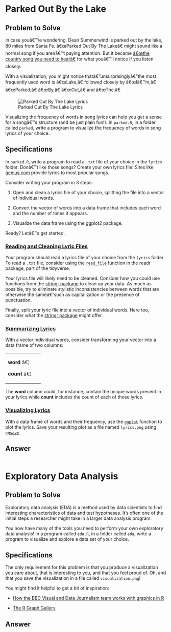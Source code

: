 # Parked Out By the Lake

## Problem to Solve

In case youâ€™re wondering, Dean Summerwind is parked out by the lake, 80 miles from Santa Fe. â€œParked Out By The Lakeâ€ might sound like a normal song if you arenâ€™t paying attention. But it became [â€œthe country song you need to hearâ€](https://tasteofcountry.com/parked-out-by-the-lake-song-dean-summerwind/) for what youâ€™ll notice if you listen closely.

With a visualization, you might notice thatâ€”unsurprisinglyâ€”the most frequently used word is â€œLake,â€ followed closely by â€œIâ€™m,â€ â€œParked,â€ â€œBy,â€ â€œOut,â€ and â€œThe.â€

![Parked Out By The Lake Lyrics](https://cs50.harvard.edu/r/2024/psets/5/parked/img/parked.png)

Visualizing the frequency of words in song lyrics can help you get a sense for a songâ€™s structure (and be just plain fun!). In `parked.R`, in a folder called `parked`, write a program to visualize the frequency of words in song lyrics of your choice.

## Specifications

In `parked.R`, write a program to read a `.txt` file of your choice in the `lyrics` folder. Donâ€™t like those songs? Create your own lyrics file! Sites like [genius.com](https://genius.com/) provide lyrics to most popular songs.

Consider writing your program in 3 steps:

1.  Open and clean a lyrics file of your choice, splitting the file into a vector of individual words.

2.  Convert the vector of words into a data frame that includes each word and the number of times it appears.

3.  Visualize the data frame using the ggplot2 package.

Ready? Letâ€™s get started.

### [**Reading and Cleaning Lyric Files**](https://cs50.harvard.edu/r/2024/psets/5/parked/#reading-and-cleaning-lyric-files)

Your program should read a lyrics file of your choice from the `lyrics` folder. To read a `.txt` file, consider using the [`read_file`](https://readr.tidyverse.org/reference/read_file.html) function in the readr package, part of the tidyverse.

Your lyrics file will likely need to be cleaned. Consider how you could use functions from the [stringr package](https://stringr.tidyverse.org/reference/index.html) to clean up your data. As much as possible, try to eliminate stylistic inconsistencies between words that are otherwise the sameâ€”such as capitalization or the presence of punctuation.

Finally, split your lyric file into a vector of individual words. Here too, consider what the [stringr package](https://stringr.tidyverse.org/reference/index.html) might offer.

### [**Summarizing Lyrics**](https://cs50.harvard.edu/r/2024/psets/5/parked/#summarizing-lyrics)

With a vector individual words, consider transforming your vector into a data frame of two columns:

+---------------+
| **word** â€¦  |
|               |
| **count** â€¦ |
+---------------+

The **word** column could, for instance, contain the unique words present in your lyrics while **count** includes the count of each of those lyrics.

### [**Visualizing Lyrics**](https://cs50.harvard.edu/r/2024/psets/5/parked/#visualizing-lyrics)

With a data frame of words and their frequency, use the [`ggplot`](https://ggplot2.tidyverse.org/reference/ggplot.html) function to plot the lyrics. Save your resulting plot as a file named `lyrics.png` using [`ggsave`](https://ggplot2.tidyverse.org/reference/ggsave.html).

## Answer

```r

```

# Exploratory Data Analysis

## Problem to Solve

Exploratory data analysis (EDA) is a method used by data scientists to find interesting characteristics of data and test hypotheses. It’s often one of the initial steps a researcher might take in a larger data analysis program.

You now have many of the tools you need to perform your own exploratory data analysis! In a program called `eda.R`, in a folder called `eda`, write a program to visualize and explore a data set of your choice.

## Specifications

The only requirement for this problem is that you produce a visualization you care about, that is interesting to you, and that you feel proud of. Oh, and that you save the visualization in a file called `visualization.png`!

You might find it helpful to get a bit of inspiration:

-   [How the BBC Visual and Data Journalism team works with graphics in R](https://medium.com/bbc-visual-and-data-journalism/how-the-bbc-visual-and-data-journalism-team-works-with-graphics-in-r-ed0b35693535)

-   [The R Graph Gallery](https://r-graph-gallery.com/)

## Answer

```r

```
